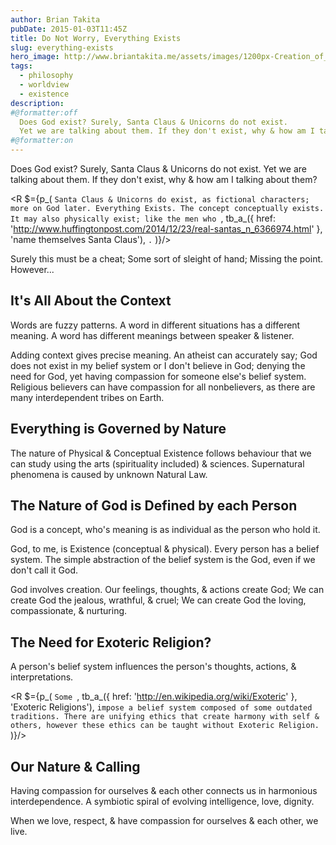 ```yaml
---
author: Brian Takita
pubDate: 2015-01-03T11:45Z
title: Do Not Worry, Everything Exists
slug: everything-exists
hero_image: http://www.briantakita.me/assets/images/1200px-Creation_of_Adam.jpg
tags:
  - philosophy
  - worldview
  - existence
description:
#@formatter:off
  Does God exist? Surely, Santa Claus & Unicorns do not exist.
  Yet we are talking about them. If they don't exist, why & how am I talking about them? Santa Claus & Unicorns do exist, as fictional characters; more on God later. Everything Exists. The concept conceptually exists. It may also physically exist; like the men who name themselves Santa Claus.
#@formatter:on
---
```


Does God exist? Surely, Santa Claus & Unicorns do not exist. Yet we are talking about them. If they don't exist, why
& how am I talking about them?

<R $={p_(
	`Santa Claus & Unicorns do exist, as fictional characters; more on God later. Everything Exists. The concept
	conceptually exists. It may also physically exist; like the men who `,
	tb_a_({ href: 'http://www.huffingtonpost.com/2014/12/23/real-santas_n_6366974.html' }, 'name themselves Santa Claus'),
	`.`
)}/>

Surely this must be a cheat; Some sort of sleight of hand; Missing the point. However...

## It's All About the Context

Words are fuzzy patterns. A word in different situations has a different meaning. A word has different meanings
between speaker & listener.

Adding context gives precise meaning. An atheist can accurately say; God does not exist in my belief system or I
don't believe in God; denying the need for God, yet having compassion for someone else's belief system. Religious
believers can have compassion for all nonbelievers, as there are many interdependent tribes on Earth.

## Everything is Governed by Nature

The nature of Physical & Conceptual Existence follows behaviour that we can study using the arts (spirituality
included) & sciences. Supernatural phenomena is caused by unknown Natural Law.

## The Nature of God is Defined by each Person

God is a concept, who's meaning is as individual as the person who hold it.

God, to me, is Existence (conceptual & physical). Every person has a belief system. The simple abstraction of the
belief system is the God, even if we don't call it God.

God involves creation. Our feelings, thoughts, & actions create God; We can create God the jealous, wrathful, &
cruel; We can create God the loving, compassionate, & nurturing.

## The Need for Exoteric Religion?

A person's belief system influences the person's thoughts, actions, & interpretations.

<R $={p_(
	`Some `, tb_a_({ href: 'http://en.wikipedia.org/wiki/Exoteric' }, 'Exoteric Religions'), `impose a belief system
	composed of some outdated traditions. There are unifying ethics that create harmony with self & others, however
	these ethics can be taught without Exoteric Religion.`
)}/>

## Our Nature & Calling

Having compassion for ourselves & each other connects us in harmonious interdependence. A symbiotic spiral of
evolving intelligence, love, dignity.

When we love, respect, & have compassion for ourselves & each other, we live.
